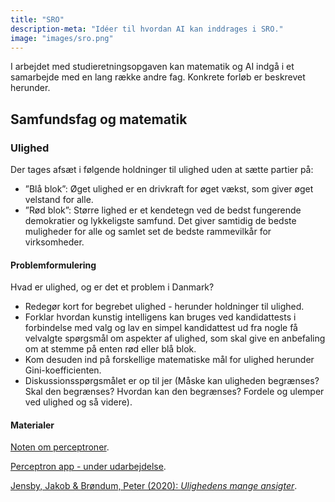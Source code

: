 ```yaml
---
title: "SRO"
description-meta: "Idéer til hvordan AI kan inddrages i SRO."
image: "images/sro.png"
---
```


I arbejdet med studieretningsopgaven kan matematik og AI indgå i et samarbejde med en lang række andre fag. Konkrete forløb er beskrevet herunder.

## Samfundsfag og matematik

::: {.callout-note collapse="true" appearance="minimal"}
### Ulighed

Der tages afsæt i følgende holdninger til ulighed uden at sætte partier på:

+ ”Blå blok”:  Øget ulighed er en drivkraft for øget vækst, som giver øget velstand for alle.
+ ”Rød blok”:  Større lighed er et kendetegn ved de bedst fungerende demokratier og lykkeligste samfund. Det giver samtidig de bedste muligheder for alle og samlet set de bedste rammevilkår for virksomheder.

#### Problemformulering

Hvad er ulighed, og er det et problem i Danmark?

+ Redegør kort for begrebet ulighed - herunder holdninger til ulighed.
+ Forklar hvordan kunstig intelligens kan bruges ved kandidattests i forbindelse med valg og lav en simpel kandidattest ud fra nogle få velvalgte spørgsmål om aspekter af ulighed, som skal give en anbefaling om at stemme på enten rød eller blå blok.
+ Kom desuden ind på forskellige matematiske mål for ulighed herunder Gini-koefficienten.
+ Diskussionsspørgsmålet er op til jer (Måske kan uligheden begrænses? Skal den begrænses? Hvordan kan den begrænses? Fordele og ulemper ved ulighed og så videre).

#### Materialer

[Noten om perceptroner](materialer/perceptron/perceptron.qmd).

[Perceptron app - under udarbejdelse](apps.qmd).

[Jensby, Jakob & Brøndum, Peter (2020): *Ulighedens mange ansigter*](https://ulighedensmangeansigter.ibog.forlagetcolumbus.dk/).

:::